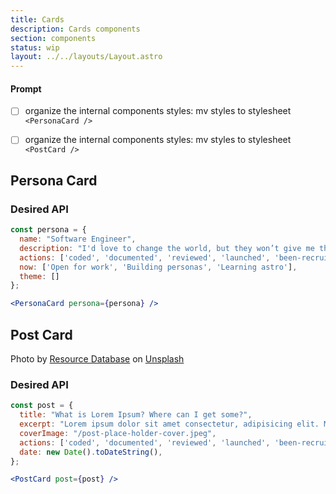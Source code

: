 ```yaml
---
title: Cards
description: Cards components
section: components
status: wip
layout: ../../layouts/Layout.astro
---
```



#### Prompt 

- [ ] organize the internal components styles: mv styles to stylesheet `<PersonaCard />`
- [ ] organize the internal components styles: mv styles to stylesheet `<PostCard />`


## Persona Card

<PreviewComponent>
  <div class="not-prose" style="max-width: 18rem;">
    <PersonaCard />
  </div>
</PreviewComponent>

### Desired API

```jsx
const persona = {
  name: "Software Engineer",
  description: "I'd love to change the world, but they won’t give me the source code.",
  actions: ['coded', 'documented', 'reviewed', 'launched', 'been-recruited'],
  now: ['Open for work', 'Building personas', 'Learning astro'],
  theme: []
};

<PersonaCard persona={persona} />
```


## Post Card

<PreviewComponent>
  <div class="not-prose">
    <PostCard />
    <PostCard coverImage={"/post-place-holder-cover.jpeg"} />
  </div>
</PreviewComponent>

Photo by <a href="https://unsplash.com/@resourcedatabase?utm_source=unsplash&utm_medium=referral&utm_content=creditCopyText">Resource Database</a> on <a href="https://unsplash.com/photos/9CyKnLrDWgM?utm_source=unsplash&utm_medium=referral&utm_content=creditCopyText">Unsplash</a>


### Desired API

```jsx
const post = {
  title: "What is Lorem Ipsum? Where can I get some?",
  excerpt: "Lorem ipsum dolor sit amet consectetur, adipisicing elit. Minima illo necessitatibus voluptatum...",
  coverImage: "/post-place-holder-cover.jpeg",
  actions: ['coded', 'documented', 'reviewed', 'launched', 'been-recruited'],
  date: new Date().toDateString(),
};

<PostCard post={post} />
```
